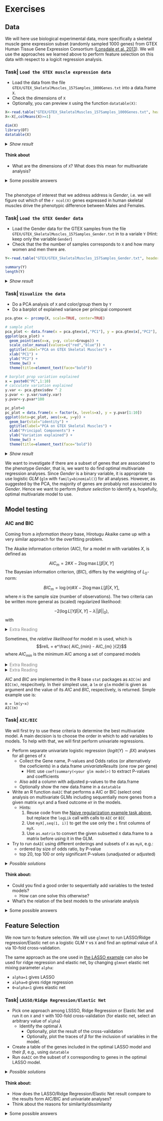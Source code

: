 
# Exercises

## Data

We will here use biological experimental data, more specifically a skeletal muscle gene expression subset (randomly sampled 1000 genes) from GTEX Human Tissue Gene Expression Consortium ([Lonsdale et al. 2013](https://www.nature.com/articles/ng.2653)). We will use the approaches we learned above to perform feature selection on this data with respect to a logicit regression analysis.

### Task| `Load the GTEX muscle expression data`

* Load the data from the file `GTEX/GTEX_SkeletalMuscles_157Samples_1000Genes.txt` into a data.frame `X`. 
* Check the dimensions of `X` 
* Optionally, you can preview `X` using the function `datatable(X)`:

```r
X<-read.table("GTEX/GTEX_SkeletalMuscles_157Samples_1000Genes.txt", header=TRUE, row.names=1, check.names=FALSE, sep="\t")
X<-X[,colMeans(X)>=1]

dim(X)
library(DT)
datatable(X)
```

<details>
<summary> *Show result*</summary>
```r
X<-read.table("GTEX/GTEX_SkeletalMuscles_157Samples_1000Genes.txt", header=TRUE, row.names=1, check.names=FALSE, sep="\t")
X<-X[,colMeans(X)>=1]

dim(X)
library(DT)
datatable(X)
```
</details>

#### Think about
* What are the dimensions of `X`? What does this mean for multivariate analysis?

<details>
<summary> Some possible answers </summary>
<h4>Some possible answers</h4>
* We can see that the gene expression data set includes p = `r ncol(X)` expressed genes (features) and n = `r nrow(X)` samples, i.e., there are more variables than samples (p >> n). 
* We do not have power to estimate a multivariate model including all variables; we need to do feature selection.

***
</details>

<br>
The phenotype of interest that we address address is *Gender*, i.e. we will figure out which of the `r ncol(X)` genes expressed in human skeletal muscles drive the phenotypic difference between Males and Females. 

### Task| `Load the GTEX Gender data`

* Load the Gender data for the GTEX samples from the file `GTEX/GTEX_SkeletalMuscles_157Samples_Gender.txt` in to a variale `Y` (Hint: keep only the variable `Gender`)
* Check that the the number of samples corresponds to `X` and how many women and men there are.

```r
Y<-read.table("GTEX/GTEX_SkeletalMuscles_157Samples_Gender.txt", header=TRUE, sep="\t", stringsAsFactors=TRUE)$GENDER

summary(Y)
length(Y)
```

<details>
<summary> *Show result*</summary>
```r
Y<-read.table("GTEX/GTEX_SkeletalMuscles_157Samples_Gender.txt", header=TRUE, sep="\t", stringsAsFactors=TRUE)$GENDER

summary(Y)
length(Y)
```
The samples includes 99 Males and 58 Females, it is not perfectly balanced but still not too bad. 
</details>

### Task| `Visualize the data`
* Do a PCA analysis of `X` and color/group them by `Y`
* Do a barplot of explained variance per principal component

```r
pca.gtex <- prcomp(X, scale=TRUE, center=TRUE)

# sample plot
pca_plot <- data.frame(x = pca.gtex$x[,"PC1"], y = pca.gtex$x[,"PC2"], Groups = Y)
ggplot(pca_plot) +
  geom_point(aes(x=x, y=y, color=Groups)) +
  scale_color_manual(values=c("red","blue")) +
  ggtitle(label="PCA on GTEX Skeletal Muscles") +
  xlab("PC1") +
  ylab("PC2") +
  theme_bw() +
  theme(title=element_text(face="bold")) 

# barplot prop variation explained
x = paste0("PC",1:10)
# calculate variation explained
y.var <- pca.gtex$sdev ^ 2
y.pvar <- y.var/sum(y.var)
y.pvar<-y.pvar*100

pc_plot=0
pc_plot = data.frame(x = factor(x, levels=x), y = y.pvar[1:10])
ggplot(data=pc_plot, aes(x=x, y=y)) +
  geom_bar(stat="identity") +
  ggtitle(label="PCA on GTEX Skeletal Muscles") +
  xlab("Principal Components") +
  ylab("Variation explained") +
  theme_bw() +
  theme(title=element_text(face="bold")) 

```
<details>
<summary> *Show result*</summary>
```r
## TODO: Adjust this so that it fit what they learnt from Paya
pca.gtex <- prcomp(X, scale=FALSE, center=TRUE)

# sample plot
pca_plot <- data.frame(x = pca.gtex$x[,"PC1"], y = pca.gtex$x[,"PC2"], Groups = Y)
ggplot(pca_plot) +
  geom_point(aes(x=x, y=y, color=Groups)) +
  scale_color_manual(values=c("red","blue")) +
  ggtitle(label="PCA on GTEX Skeletal Muscles") +
  xlab("PC1") +
  ylab("PC2") +
  theme_bw() +
  theme(title=element_text(face="bold")) 

# calculate variation explained
y.var <- pca.gtex$sdev ^ 2
y.pvar <- y.var/sum(y.var)
y.pvar<-y.pvar*100
# barplot prop variation explained
x = paste0("PC",1:10)
y = y.pvar[1:10]

pc_plot=0
pc_plot = data.frame(x = factor(x, levels=x), y = y)
ggplot(data=pc_plot, aes(x=x, y=y)) +
  geom_bar(stat="identity") +
  ggtitle(label="PCA on GTEX Skeletal Muscles") +
  xlab("Principal Components") +
  ylab("Variation explained") +
  theme_bw() +
  theme(title=element_text(face="bold")) 

```


The PCA plot demonstrates that there is a lot of variation between samples with respect to both PC1 and PC2, but there is no clear segregation of Males and Females based on their skeletal muscle gene expression data.

***
</details>

We want to investigate if there are a subset of genes that are associated to the phenotype *Gender*, that is, we want to do find optimal multivariate regression analyses. 
Since *Gender* is a binary variable, it is appropriate to use logistic *GLM* (`glm` with `family=binomial()`) for all analyses.
However, as suggested by the PCA, the majority of genes are probably not associated to *Gender*. Hence we want to perform *feature selection* to identify a, hopefully, optimal multivariate model to use. 


## Model testing

###  AIC and BIC


Coming from a _information theory_ base, Hirotugu Akaike came up with a very similar approach for the overfitting problem.

The Akaike information criterion (AIC), for a model $m$ with variables $X$, is defined as

  $$AIC_m = 2\# X - 2\log \max L[{\beta}|X,Y]$$
The Bayesian information criterion, ($BIC$), differs by the weighting of $L_0$-norm:

 $$BIC_m = \log(n)\# X - 2\log \max L[{\beta}|X,Y],$$
where $n$ is the sample size (number of observations). The two criteria can be written more general as (scaled) regularized likelihood:

$$-2\left( \log L[Y\beta|X,Y] - \lambda ||\beta||_0\right),$$
with

\begin{eqnarray*}
\lambda &=& 
  \begin{cases}
    1&\textrm{for $AIC$}\\ 
    \frac{\log n}{2}&\textrm{for $BIC$}
  \end{cases}.
\end{eqnarray*}

<details>
<summary> <span style="color:gray">Extra Reading</span> </summary>

As mentioned before, we see that $AIC_m = -2 \left(\log \max L[{\beta}|X,Y] - \#X\right)$, i.e., $-2$ times the the simple $\log rL$, we just looked at in our first regularization example. 
***
</details>
 

Sometimes, the *relative likelihood* for model $m$ is used, which is
      $$relL = e^\frac{ AIC_{min} - AIC_{m} }{2}$$
where $AIC_{min}$ is the minimum AIC among a set of compared models
      
<details>
<summary> <span style="color:gray">Extra Reading</span> </summary>

* $relL$ can be interpreted as proportional to the probability that the model $m$ minimizes the information loss.
<!--       and can be interpreted as -->
<!-- $rL \propto Pr[m\textrm{ minimizes estimated information loss}]$. -->

   * Notice that,  
$$relL = \frac{\max L[{\beta}_{m}|X_m,Y]}{\max L[{\beta}_{min}|X_{min},Y]} \times e^{-\left(\#X_{m}-\#X_{min}\right)}$$

   we see that $rL$ can be viewed as a  likelihood ratio weighted by a function of the difference in number of $X$ variables.
* However, AIC are not limited to nested models

***
</details>


<details>
<summary> <span style="color:gray">Extra Reading</span> </summary>

From a information theory perspective, the difference in $AIC$ between two models is claimed to estimate the information lost by selecting the worse model.

***
</details>


$AIC$ and $BIC$ are implemented in the R base `stat` packages as `AIC(m)` and `BIC(m)`, respecitvely. In their simplest use, a `lm` or `glm` model is given as argument and the value of its $AIC$ and $BIC$, respectively, is returned.
Simple example use is:

```
m = lm(y~x)
AIC(m)
```

### Task| `AIC/BIC`

We will first try to use these criteria to determine the best multivariate model. A main decision is to choose the order in which to add variables to models. To help with that, we will first perform univariate regressions. 


* Perform separate univariate logistic regression ($logit(Y)\sim\beta X$) analyses for all genes of `X`
    - Collect the Gene name, P-values and Odds ratios (or alternatively the coeficients) in a data.frame *univariateResults* (one row per gene)
        - Hint: use `coef(summary(<your glm model>)` to extract P-values and coefficients
    - Also add a column with adjusted p-values to the data.frame
    - Optionally show the new data.frame in a `datatable`
* Write an R function `doAIC` that performs a AIC or BIC (select one) analysis on multivariate GLMs including sequentially more genes from a given matrix `myX` and a fixed outcome `mY` in the models.
    - Hints:
        1. Reuse code from the [Naive regularization example task above](#naive), but replace the `logLik` call with calls to `AIC` or `BIC`
        2. Use `myX[,seq(1, i)]` to get the use only the `i` first columns of `myX`.
        3. Use `as.matrix` to convert the given subsetted `X` data.frame to a matrix before using it in the GLM.
* Try to run `doAIC` using different orderings and subsets of `X` as `myX`, e.g.:
    - ordered by size of odds ratio, by P-value
    - top 20, top 100 or only significant P-values (unadjusted or adjusted)
    

<details>
<summary> *Possible solutions*</summary>
#### Univariate analysis
```r
coefs<-vector()
pvals<-vector()
a<-seq(from=0,to=dim(X)[2],by=100)
for(i in 1:dim(X)[2])
{
  model = glm(Y~X[,i], family=binomial)
  coefs=append(coefs, exp(coef(summary(model))[,1][2])) #
  pvals=append(pvals, coef(summary(model))[,4][2]) #
}
univariateResults<-data.frame(GENE=colnames(X), COEFFICIENTS=coefs, PVALUE=pvals)
univariateResults$FDR<-p.adjust(univariateResults$PVALUE,method="BH")
# Optional
datatable(univariateResults[order(-abs((1-univariateResults$PVALUE))),], rownames=FALSE) 
```

```r
coefs<-vector()
pvals<-vector()
a<-seq(from=0,to=dim(X)[2],by=100)
for(i in 1:dim(X)[2])
{
  model = glm(Y~X[,i], family=binomial)
  coefs=append(coefs, exp(coef(summary(model))[,1][2])) #
  pvals=append(pvals, coef(summary(model))[,4][2]) #
}
univariateResults<-data.frame(GENE=colnames(X), COEFFICIENTS=coefs, PVALUE=pvals)
univariateResults$FDR<-p.adjust(univariateResults$PVALUE,method="BH")
# Optionally uncomment
univariateResults[order(-abs((1-univariateResults$PVALUE))),]  %>%
  datatable(rownames=FALSE, 
            options = list(
              headerCallback = JS("function(thead) { $(thead).css('font-size', '75%');}")
              ))  %>%
  formatSignif(columns=c("COEFFICIENTS", "PVALUE","FDR"),digits=3) %>%
  formatStyle(columns = colnames(univariateResults), fontSize = '75%')

```


#### doAIC function

```r
library(stats)
coef<-vector()
pval<-vector()
a<-seq(from=0,to=dim(X)[2],by=100)

doAIC<-function(myX, myY){
  myX = as.matrix(myX)
  # dummyentry to be replaced
  aic=data.frame(models=0, aic=0, isAICmin="-") 
  for(i in seq(1,ncol(myX))){
    m <- glm(as.numeric(myY) ~ myX[,seq(1,i)]) #, family=binomial())
#    fit = AIC(m)
    fit = BIC(m)
    aic[i,] = list(paste0(i," first variables"), signif(fit,5), "-") 
  }
  minaic=min(aic$aic)
  aic$rl=format(exp((minaic-aic$aic)/2), digits=4)
  aic$isAICmin = ifelse(aic$aic==minaic,"Yes","-")
  
  print("Best model is:")
  print(aic[aic$isAICmin == "Yes",])
  names(aic) = colnames=c("Compared models","AIC","Minimum AIC","rL")

  # Table of all models
  aic %>%
    datatable(rownames=FALSE, 
              options = list(
                headerCallback = JS("function(thead) { $(thead).css('font-size', '75%');}")
              ))  %>%
    formatSignif(columns=c("AIC", "rL"),digits=3) %>%
    formatStyle(columns = colnames(aic), fontSize = '75%')
}
```

#### doAIC| `Sorted on *Odds ratio* -- top 20 genes`

```r
# Add variable according to their odds ratio in univariate logistic regression
# Use top 20 variables 
univariateResults<-univariateResults[order(-abs((1-univariateResults$COEFFICIENTS))),]
doAIC(X[, head(univariateResults$GENE,20)], Y)
```

#### doAIC| `Sorted on *Odds ratio* -- top 100 genes`

```r
# Add variable according to their odds ratio in univariate logistic regression
# Use top 100 variables 
univariateResults<-univariateResults[order(-abs((1-univariateResults$COEFFICIENTS))),]
doAIC(X[, head(univariateResults$GENE,100)], Y)
```

#### doAIC| `Sorted on *P-value* -- top 20 genes`

```r
univariateResults<-univariateResults[order(univariateResults$PVALUE),]
doAIC(X[, head(univariateResults$GENE,20)], Y)
```

#### doAIC| `Sorted on *P-value* -- top 100 genes`

```r
univariateResults<-univariateResults[order(univariateResults$PVALUE),]
doAIC(X[, head(univariateResults$GENE,100)], Y)
```

#### doAIC| `Only significant P-value -- Sorted on *P-value*`
```r
univariateResults<-univariateResults[order(univariateResults$PVALUE),]
doAIC(X[,univariateResults[univariateResults$PVALUE <= 0.05, "GENE"]], Y)
```

#### doAIC| `Only significant P-value -- Sorted on *Odds ratio*`
```r
univariateResults<-univariateResults[order(-abs((1-univariateResults$COEFFICIENTS))),]
doAIC(X[,univariateResults[univariateResults$PVALUE <= 0.05, "GENE"]], Y)
```

#### doAICX| `Only significant adjusted p-value (FDR) -- Sorted on *Odds ratio*`

```r
univariateResults<-univariateResults[order(-abs((1-univariateResults$COEFFICIENTS))),]
doAIC(X[,univariateResults[univariateResults$FDR <= 0.05, "GENE"]], Y)
```

***

</details>

#### Think about:

* Could you find a good order to sequentially add variables to the tested models?
  - How can one solve this otherwise?
* What's the relation of the best models to the univariate analysis

<details>
<summary> Some possible answers </summary>
<h4>Some possible answers</h4>

* It seems very difficult to outline a general approach to sequentially design that works (i.e., finds a minimal model that optimizes AIC)  "out-of-the-box for" for all cases.
  - Possible other solutions:
      - Naive clever: run several variants as above and try to manually hand-pick the most likely  variables based on substantial AIC changes when added... difficult!
      - Clever step-wise addition: Select the most significant univariate model, take its residuals and use as a new phenotype in a second round of univariate analyses, compare AIC to the previous round, iterate!
      - Raw force: Create models for all possible combinations of variables in `X`, find the model among these that maximises AIC.
* The univariate analyses comprised only one model with a significant adjusted P-value, while our AIC analysis suggest that there may exist multivariate models that has lower AIC
  - What could be the reason for this?
      + The penalty of multiple testing.

***
</details>

## Feature Selection

We now turn to feature selection.  We will use `glmnet` to run LASSO/Ridge regression/Elastic net on a logistic GLM `Y` vs `X` and find an optimal value of $\lambda$ via 10-fold cross-validation. 

The same approach as the one used in [the LASSO example](# Regularization | `LASSO and Feature selection`) can also be used for ridge regression and elastic net, by changing `glmnet` elastic net mixing parameter `alpha`:

- `alpha=1` gives LASSO
- `alpha=0` gives ridge regression
- `0<alpha<1` gives elastic net

### Task| `LASSO/Ridge Regression/Elastic Net`

* Pick one approach among LSSSO, Ridge Regression or Elastic Net and run it  on `X` and `Y` with 100-fold cross-validation (for elastic net, select an arbitrary value of `alpha`)
  - Identify the optimal $\lambda$
      - Optionally, plot the result of the cross-validation
      - Optionally, plot the traces of $\beta$ for the inclusion of variables in the model.
* Create a table of the genes included in the optimal LASSO model and their $\beta$, e.g., using `datatable`
* Run `doAIC` on the subset of `X` corresponding to genes in the optimal LASSO model.

<details>
<summary> *Possible solutions*</summary>

#### Example using Lasso and optimal lambda
```r
library(glmnet)
par(mfrow=c(1,2))
# run lasso (alpha=1) for linear model (family=binomial)
#alpha = 1 #LASSO
#alpha = 0 # Ridge regression
alpha = 0.75 # Elastic net, arbitrary value alpha, would be optimized in a real analysis
cvglm=cv.glmnet(as.matrix(X),Y, family=binomial(), alpha=alpha, standardize=T, nfolds=10)

plot(cvglm)
plot(cvglm$glmnet.fit, xvar="lambda",label=T)
minlambda=cvglm$lambda.min
print(paste0("min lambda (logged) = ", signif(minlambda, 3), " (", signif(log(minlambda), 3), ")"))
```

#### Feature selection
Once we know the optimal $\lambda$, we can display the names of the most informative features selected by LASSO for that optimal $\lambda$.

```r
genes<-colnames(X)[unlist(predict(cvglm, s = "lambda.min", type = "nonzero"))]
betas= data.frame(genes = genes, 
                  betas=unlist(coef(cvglm, s="lambda.min")[genes,]))
betas<-betas[order(-abs(betas$betas)), ]
betas %>%
  datatable(rownames=FALSE, 
            options = list(
              headerCallback = JS("function(thead) { $(thead).css('font-size', '75%');}")
            ))  %>%
  formatSignif(columns=c("betas"),digits=3) %>%
  formatStyle(columns = colnames(betas), fontSize = '75%')
```

```r
genes<-colnames(X)[unlist(predict(cvglm, s = "lambda.min", type = "nonzero"))]
betas= data.frame(genes = genes, 
                  betas=unlist(coef(cvglm, s="lambda.min")[genes,]))
betas<-betas[order(-abs(betas$betas)), ]

betas %>%
  datatable(rownames=FALSE, 
            options = list(
              headerCallback = JS("function(thead) { $(thead).css('font-size', '75%');}")
            ))  %>%
  formatSignif(columns=c("betas"),digits=3) %>%
  formatStyle(columns = colnames(betas), fontSize = '75%')

```

#### AIC of best model

For simplicity, just use your `doAIX` function
```r
doAIC(X[,genes], Y)
```
</details>

#### Think about:
* How does the LASSO/Ridge Regression/Elastic Net result compare to the results form AIC/BIC and univariate analyses?
* Think about the reasons for similarity/dissimilarity

<details>
<summary> Some possible answers </summary>
<h4>Some possible answers</h4>

* The features selected by LASSO/RIdge Regression/Elastic Net includes the gene from the univariate approach, but also several others
  - This is often the case in practice 
  - Multiple test correction reduces the power of the univariate approach
* The optimal LASSO model is different from those obtained from the various AIC/BIC approach (most likely:); moreover, the optimal LASSO model has a lower AIC/BIC than those investigated in the AIC/BIC approach (most likely)
* The optimal Ridge Regression model may contain many variables, much more than LASSO, and maybe also than the the best AIC/BIC model. This is because Ridge Regression tend to give unimportant variables very low, but still non-zero $beta$ and is therefore, less effective for feature selection.
* The optimal Elastic Net model will depend on the arbitrarily chosen values fo `alpha`, but will somewhere in between LASSO and Ridge Regression
  - In general, unless we test all models corresponding all possible combinatorial subsets of variables or apply some clever search algorithm (similar to the one LASSO uses), we are unlikely to find the optimal model using AIC/BIC.
     - Even then, we might get different answers, because the regularization applied in AIC/BIC and LASSO are different.
  - When applied to the data with features selected by LASSO, `doAIC` choses a model that includes all variables -- this is in line with the notion that LASSO approximates $L_0$-based regularization well.
  - On the other hand, BIC penalization is more strict than AIC and, hence, BIC applied to the LASSo-selected data selects a model with fewer variables than LASSO.
      

</details>

<br><br><br>
